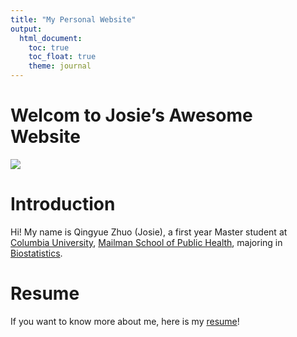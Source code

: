 ```yaml
---
title: "My Personal Website"
output: 
  html_document:
    toc: true
    toc_float: true
    theme: journal
---
```


# Welcom to Josie's Awesome Website
![](https://www.biopharmaservices.com/wp-content/uploads/2021/12/stock-vector-biostatistics-flat-tiny-person-concept-vector-illustration-study-of-development-and-application.jpeg)

# Introduction

Hi! My name is Qingyue Zhuo (Josie), a first year Master student at [Columbia University](https://www.columbia.edu/), [Mailman School of Public Health](http://www.publichealth.columbia.edu/), majoring in [Biostatistics](http://www.publichealth.columbia.edu/academics/departments/biostatistics). 

# Resume

If you want to know more about me, here is my [resume](resume.html)!